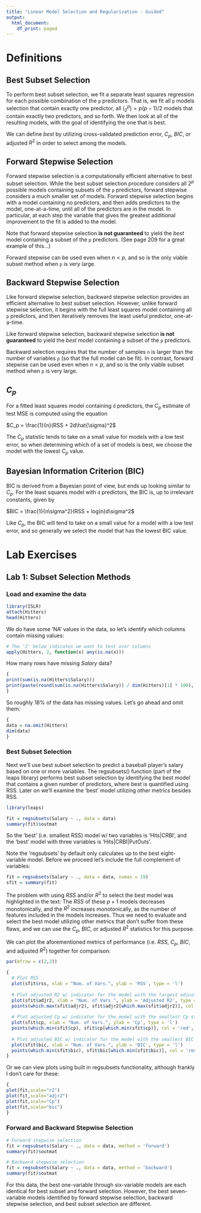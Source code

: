 ```yaml
---
title: "Linear Model Selection and Regularization - Guided"
output:
  html_document:
    df_print: paged
---
```


# Definitions

## Best Subset Selection

To perform best subset selection, we fit a separate least squares regression for each possible combination of the `p` predictors. That is, we fit all `p` models selection that contain exactly one predictor, all $(^{p}_{2}) = p(p - 1)/2$ models that contain exactly two predictors, and so forth. We then look at all of the resulting models, with the goal of identifying the one that is best.

We can define _best_ by utilizing cross-validated prediction error, $C_p$, $BIC$, or adjusted $R^2$ in order to select among the models.

## Forward Stepwise Selection

Forward stepwise selection is a computationally efficient alternative to best subset selection. While the best subset selection procedure considers all $2^p$ possible models containing subsets of the `p` predictors, forward stepwise considers a much smaller set of models. Forward stepwise selection begins with a model containing no predictors, and then adds predictors to the model, one-at-a-time, until all of the predictors are in the model. In particular, at each step the variable that gives the greatest additional improvement to the fit is added to the model.

Note that forward stepwise selection __is not guaranteed__ to yield the _best_ model containing a subset of the `p` predictors.  (See page 209 for a great example of this...)

Forward stepwise can be used even when $n < p$, and so is the only viable subset method when `p` is very large.


## Backward Stepwise Selection

Like forward stepwise selection, backward stepwise selection provides an efficient alternative to best subset selection. However, unlike forward stepwise selection, it begins with the full least squares model containing all `p` predictors, and then iteratively removes the least useful predictor, one-at-a-time. 

Like forward stepwise selection, backward stepwise selection __is not guaranteed__ to yield the _best_ model containing a subset of the `p` predictors.

Backward selection requires that the number of samples `n` is larger than the number of variables `p` (so that the full model can be fit). In contrast, forward stepwise can be used even when $n < p$, and so is the only viable subset method when `p` is very large.

## $C_p$

For a fitted least squares model containing `d` predictors, the $C_p$ estimate of test MSE is computed using the equation

$C_p = \frac{1}{n}(RSS + 2d\hat{\sigma}^2$

The $C_p$ statistic tends to take on a small value for models with a low test error, so when determining which of a set of models is best, we choose the model with the lowest $C_p$ value.

## Bayesian Information Criterion (BIC)

BIC is derived from a Bayesian point of view, but ends up looking similar to $C_p$. For the least squares model with `d` predictors, the BIC is, up to irrelevant constants, given by

$BIC = \frac{1}{n\sigma^2}(RSS + log(n)d\sigma^2$

Like $C_p$, the BIC will tend to take on a small value for a model with a low test error, and so generally we select the model that has the lowest BIC value. 


# Lab Exercises

## Lab 1: Subset Selection Methods

### Load and examine the data

```r
library(ISLR)
attach(Hitters)
head(Hitters)
```

We do have some 'NA' values in the data, so let's identify which columns contain missing values:

```r
# The '2' below indicates we want to test over columns
apply(Hitters, 2, function(x) any(is.na(x)))
```

How many rows have missing _Salary_ data?

```r
{
print(sum(is.na(Hitters$Salary)))
print(paste(round(sum(is.na(Hitters$Salary)) / dim(Hitters)[1] * 100), '%', sep = ''))
}
```

So roughly 18% of the data has missing values.  Let's go ahead and omit them:

```r
{
data = na.omit(Hitters)
dim(data)
}
```

### Best Subset Selection

Next we'll use best subset selection to predict a baseball player's salary based on one or more variables.  The regsubsets() function (part of the leaps library) performs best subset selection by identifying the best model that contains a given number of predictors, where best is quantified using RSS.  Later on we'll examine the 'best' model utilizing other metrics besides RSS.

```r
library(leaps)

fit = regsubsets(Salary ~ ., data = data)
summary(fit)$outmat
```

So the 'best' (i.e. smallest RSS) model w/ two variables is 'Hits|CRBI', and the 'best' model with three variables is 'Hits|CRBI|PutOuts'.

Note the 'regsubsets' by default only calculates up to the best eight-variable model.  Before we proceed let's include the full complement of variables:

```r
fit = regsubsets(Salary ~ ., data = data, nvmax = 19)
sfit = summary(fit)
```


The problem with using $RSS$ and/or $R^2$ to select the best model was highlighted in the text:  The $RSS$ of these $p + 1$ models decreases monotonically, and the $R^2$ increases monotonically, as the number of features included in the models increases.  Thus we need to evaluate and select the best model utilizing other metrics that don't suffer from these flaws, and we can use the $C_p$, $BIC$, or adjusted $R^2$ statistics for this purpose. 

We can plot the aforementioned metrics of performance (i.e. $RSS$, $C_p$, $BIC$, and adjusted $R^2$) together for comparison:

```r
par(mfrow = c(2,2))

{
  # Plot RSS
  plot(sfit$rss, xlab = "Num. of Vars.", ylab = 'RSS', type = 'l')
  
  # Plot adjusted R2 w/ indicator for the model with the largest adjusted R2 statistic
  plot(sfit$adjr2, xlab = "Num. of Vars.", ylab = 'Adjusted R2', type = 'l')
  points(which.max(sfit$adjr2), sfit$adjr2[which.max(sfit$adjr2)], col = 'red', cex = 2, pch = 20)
  
  # Plot adjusted Cp w/ indicator for the model with the smallest Cp statistic
  plot(sfit$cp, xlab = "Num. of Vars.", ylab = 'Cp', type = 'l')
  points(which.min(sfit$cp), sfit$cp[which.min(sfit$cp)], col = 'red', cex = 2, pch = 20)
  
  # Plot adjusted BIC w/ indicator for the model with the smallest BIC statistic
  plot(sfit$bic, xlab = "Num. of Vars.", ylab = 'BIC', type = 'l')
  points(which.min(sfit$bic), sfit$bic[which.min(sfit$bic)], col = 'red', cex = 2, pch = 20)
}

```

Or we can view plots using built in regsubsets functionality, although frankly I don't care for these:

```r
{
plot(fit,scale="r2")
plot(fit,scale="adjr2")
plot(fit,scale="Cp")
plot(fit,scale="bic")
}
```

### Forward and Backward Stepwise Selection

```r
# Forward stepwise selection
fit = regsubsets(Salary ~ ., data = data, method = 'forward')
summary(fit)$outmat
```

```r
# Backward stepwise selection
fit = regsubsets(Salary ~ ., data = data, method = 'backward')
summary(fit)$outmat
```

For this data, the best one-variable through six-variable models are each identical for best subset and forward selection.  However, the best seven-variable models identified by forward stepwise selection, backward stepwise selection, and best subset selection are different.




